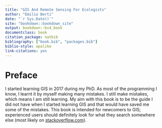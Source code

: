 ```yaml
---
title: "GIS And Remote Sensing For Ecologists"
author: "Emilio Berti"
date: "`r Sys.Date()`"
site: "bookdown::bookdown_site"
output: bookdown::bs4_book
documentclass: book
citation_package: natbib
bibliography: ["book.bib", "packages.bib"]
biblio-style: apalike
link-citations: yes
---
```


# Preface {-}

I started learning GIS in 2017 during my PhD.
As most of the programming I know, I learnt it by myself making many mistakes.
I still make mistakes, which means I am still learning.
My aim with this book is to be the guide I did not have when I started learning GIS and that would have saved me some of the mistakes.
This book is intended for newcomers to GIS; experienced users should definitely look for what they search somewhere else (most likely on [stackoverflow.com](https://stackoverflow.com)).
